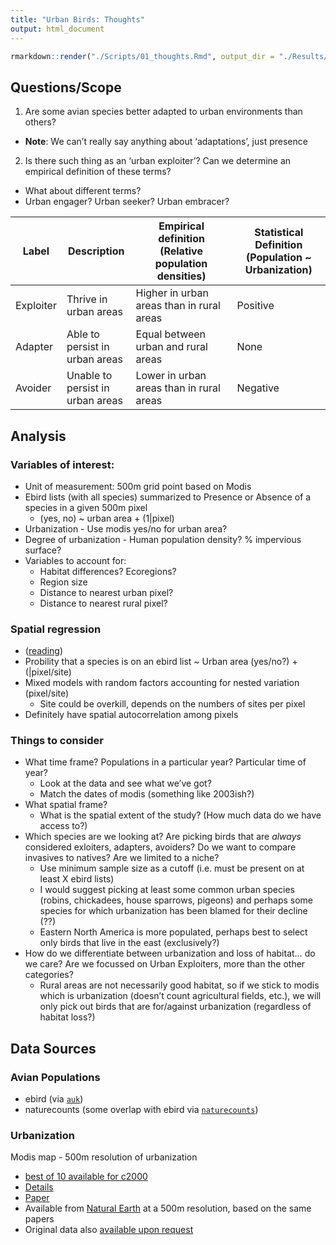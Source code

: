 ```yaml
---
title: "Urban Birds: Thoughts"
output: html_document
---
```


```r
rmarkdown::render("./Scripts/01_thoughts.Rmd", output_dir = "./Results/")
```

## Questions/Scope

1. Are some avian species better adapted to urban environments than others?
  - **Note**: We can't really say anything about 'adaptations', just presence
2. Is there such thing as an 'urban exploiter'? Can we determine an empirical definition of these terms?
  - What about different terms?
  - Urban engager? Urban seeker? Urban embracer?
  
Label     |   Description    |   Empirical definition<br>(Relative population densities)   | Statistical Definition<br>(Population ~ Urbanization)
--------- | ---------------- | ------------------------ | ----------------------
Exploiter | Thrive in urban areas | Higher in urban areas than in rural areas | Positive
Adapter   | Able to persist in urban areas | Equal between urban and rural areas | None
Avoider   | Unable to persist in urban areas | Lower in urban areas than in rural areas | Negative

## Analysis

### Variables of interest: 
- Unit of measurement: 500m grid point based on Modis
- Ebird lists (with all species) summarized to Presence or Absence of a species in a given 500m pixel
    - (yes, no) ~ urban area + (1|pixel)  
- Urbanization - Use modis yes/no for urban area? 
- Degree of urbanization - Human population density? % impervious surface?
- Variables to account for:
  - Habitat differences? Ecoregions?
  - Region size
  - Distance to nearest urban pixel?
  - Distance to nearest rural pixel?

### Spatial regression

- ([reading](https://rspatial.org/analysis/7-spregression.html))
- Probility that a species is on an ebird list ~ Urban area (yes/no?) + (|pixel/site)
- Mixed models with random factors accounting for nested variation (pixel/site)
    - Site could be overkill, depends on the numbers of sites per pixel
- Definitely have spatial autocorrelation among pixels
  
### Things to consider

- What time frame? Populations in a particular year? Particular time of year?
  - Look at the data and see what we've got? 
  - Match the dates of modis (something like 2003ish?)
  
- What spatial frame? 
    - What is the spatial extent of the study? (How much data do we have access to?)
    
- Which species are we looking at? Are picking birds that are *always* considered exloiters, adapters, avoiders? Do we want to compare invasives to natives? Are we limited to a niche?
  - Use minimum sample size as a cutoff (i.e. must be present on at least X ebird lists)
  - I would suggest picking at least some common urban species (robins, chickadees, house sparrows, pigeons) and perhaps some species for which urbanization has been blamed for their decline (??)
  - Eastern North America is more populated, perhaps best to select only birds that live in the east (exclusively?)
  
- How do we differentiate between urbanization and loss of habitat... do we care? Are we focussed on Urban Exploiters, more than the other categories?
  - Rural areas are not necessarily good habitat, so if we stick to modis which is urbanization (doesn't count agricultural fields, etc.), we will only pick out birds that are for/against urbanization (regardless of habitat loss?)

## Data Sources

### Avian Populations

- ebird (via [`auk`](https://cornelllabofornithology.github.io/auk/))
- naturecounts (some overlap with ebird via [`naturecounts`](https://cornelllabofornithology.github.io/auk/))

### Urbanization

Modis map - 500m resolution of urbanization

  - [best of 10 available for c2000](https://www.tandfonline.com/doi/full/10.1080/01431160903121134)
  - [Details](http://landcoverchange.com/wp-content/uploads/2017/04/readme_modis500m_urban_map.pdf)
  - [Paper](http://landcoverchange.com/wp-content/uploads/2015/03/schneider_et_al_2010.pdf)
  - Available from [Natural Earth](https://www.naturalearthdata.com/downloads/10m-cultural-vectors/10m-urban-area/) at a 500m resolution, based on the same papers
  - Original data also [available upon request](http://landcoverchange.com/home/data/global_maps/)
